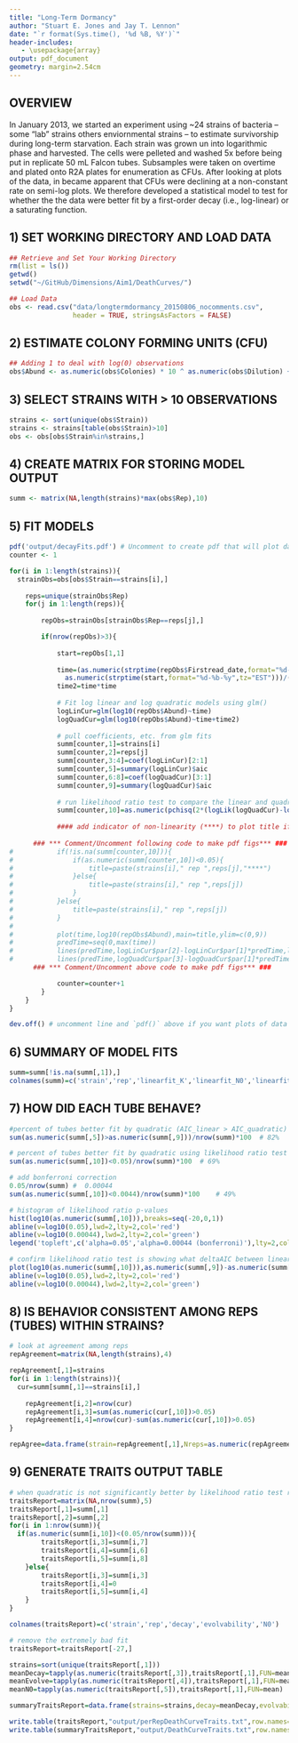 ```yaml
---
title: "Long-Term Dormancy"
author: "Stuart E. Jones and Jay T. Lennon"
date: "`r format(Sys.time(), '%d %B, %Y')`"
header-includes:
   - \usepackage{array}
output: pdf_document
geometry: margin=2.54cm
---
```


## OVERVIEW
In January 2013, we started an experiment using ~24 strains of bacteria -- some "lab" strains others enviornmental strains -- to estimate survivorship during long-term starvation. Each strain was grown un into logarithmic phase and harvested. The cells were pelleted and washed 5x before being put in replicate 50 mL Falcon tubes. Subsamples were taken on overtime and plated onto R2A plates for enumeration as CFUs. After looking at plots of the data, in became apparent that CFUs were declining at a non-constant rate on semi-log plots. We therefore developed a statistical model to test for whether the the data were better fit by a first-order decay (i.e., log-linear) or a saturating function.  

## 1) SET WORKING DIRECTORY AND LOAD DATA
```r
## Retrieve and Set Your Working Directory
rm(list = ls())
getwd()
setwd("~/GitHub/Dimensions/Aim1/DeathCurves/")

## Load Data
obs <- read.csv("data/longtermdormancy_20150806_nocomments.csv", 
                header = TRUE, stringsAsFactors = FALSE)
```

## 2) ESTIMATE COLONY FORMING UNITS (CFU)
```r
## Adding 1 to deal with log(0) observations
obs$Abund <- as.numeric(obs$Colonies) * 10 ^ as.numeric(obs$Dilution) + 1
```

## 3) SELECT STRAINS WITH > 10 OBSERVATIONS 
```r
strains <- sort(unique(obs$Strain))
strains <- strains[table(obs$Strain)>10]
obs <- obs[obs$Strain%in%strains,]
```

## 4) CREATE MATRIX FOR STORING MODEL OUTPUT
```r
summ <- matrix(NA,length(strains)*max(obs$Rep),10)
```

## 5) FIT MODELS
```r
pdf('output/decayFits.pdf') # Uncomment to create pdf that will plot data and fits
counter <- 1

for(i in 1:length(strains)){
  strainObs=obs[obs$Strain==strains[i],]
	
	reps=unique(strainObs$Rep)
	for(j in 1:length(reps)){
		
		repObs=strainObs[strainObs$Rep==reps[j],]

		if(nrow(repObs)>3){
			
			start=repObs[1,1]
		
			time=(as.numeric(strptime(repObs$Firstread_date,format="%d-%b-%y",tz="EST"))-
              as.numeric(strptime(start,format="%d-%b-%y",tz="EST")))/(3600*24)
			time2=time*time
	
			# Fit log linear and log quadratic models using glm()	
			logLinCur=glm(log10(repObs$Abund)~time)
			logQuadCur=glm(log10(repObs$Abund)~time+time2)
		
			# pull coefficients, etc. from glm fits
			summ[counter,1]=strains[i]
			summ[counter,2]=reps[j]
			summ[counter,3:4]=coef(logLinCur)[2:1]
			summ[counter,5]=summary(logLinCur)$aic
			summ[counter,6:8]=coef(logQuadCur)[3:1]
			summ[counter,9]=summary(logQuadCur)$aic
		
			# run likelihood ratio test to compare the linear and quadratic model; store p-value in summ
			summ[counter,10]=as.numeric(pchisq(2*(logLik(logQuadCur)-logLik(logLinCur)),df=1,lower.tail=FALSE))
		
			#### add indicator of non-linearity (****) to plot title if quadratic model is better
      
      ### *** Comment/Uncomment following code to make pdf figs*** ###
# 			if(!is.na(summ[counter,10])){
# 				if(as.numeric(summ[counter,10])<0.05){
# 					title=paste(strains[i]," rep ",reps[j],"****")
# 				}else{
# 					title=paste(strains[i]," rep ",reps[j])
# 				}
# 			}else{
# 				title=paste(strains[i]," rep ",reps[j])
# 			}
# 			
# 			plot(time,log10(repObs$Abund),main=title,ylim=c(0,9))
# 			predTime=seq(0,max(time))
# 			lines(predTime,logLinCur$par[2]-logLinCur$par[1]*predTime,lwd=2,lty=2)
# 			lines(predTime,logQuadCur$par[3]-logQuadCur$par[1]*predTime^2-logQuadCur$par[2]*predTime,col='red',lwd=2,lty=2)
      ### *** Comment/Uncomment above code to make pdf figs*** ###		

			counter=counter+1
		}
	}
}

dev.off() # uncomment line and `pdf()` above if you want plots of data and fits 
```

## 6) SUMMARY OF MODEL FITS
```r
summ=summ[!is.na(summ[,1]),]
colnames(summ)=c('strain','rep','linearfit_K','linearfit_N0','linearfit_AIC','quadfit_k2','quadfit_k','quadfit_N0','quadfit_AIC','LRT_pvalue')
```

## 7) HOW DID EACH TUBE BEHAVE?
```r
#percent of tubes better fit by quadratic (AIC_linear > AIC_quadratic)
sum(as.numeric(summ[,5])>as.numeric(summ[,9]))/nrow(summ)*100  # 82%

# percent of tubes better fit by quadratic using likelihood ratio test
sum(as.numeric(summ[,10])<0.05)/nrow(summ)*100	# 69%

# add bonferroni correction
0.05/nrow(summ)	#  0.00044
sum(as.numeric(summ[,10])<0.0044)/nrow(summ)*100	# 49%

# histogram of likelihood ratio p-values
hist(log10(as.numeric(summ[,10])),breaks=seq(-20,0,1))
abline(v=log10(0.05),lwd=2,lty=2,col='red')
abline(v=log10(0.00044),lwd=2,lty=2,col='green')
legend('topleft',c('alpha=0.05','alpha=0.00044 (bonferroni)'),lty=2,col=c('red','green'),box.lty=0,lwd=2)

# confirm likelihood ratio test is showing what deltaAIC between linear and quadratic would suggest
plot(log10(as.numeric(summ[,10])),as.numeric(summ[,9])-as.numeric(summ[,5]),xlab="log10(LRT pvalue)",ylab="deltaAIC (quadratic - linear)")
abline(v=log10(0.05),lwd=2,lty=2,col='red')
abline(v=log10(0.00044),lwd=2,lty=2,col='green')
```

## 8) IS BEHAVIOR CONSISTENT AMONG REPS (TUBES) WITHIN STRAINS?
```r
# look at agreement among reps
repAgreement=matrix(NA,length(strains),4)

repAgreement[,1]=strains
for(i in 1:length(strains)){
  cur=summ[summ[,1]==strains[i],]
	
	repAgreement[i,2]=nrow(cur)
	repAgreement[i,3]=sum(as.numeric(cur[,10])>0.05)
	repAgreement[i,4]=nrow(cur)-sum(as.numeric(cur[,10])>0.05)
}

repAgree=data.frame(strain=repAgreement[,1],Nreps=as.numeric(repAgreement[,2]),Nlinear=as.numeric(repAgreement[,3]),Nquad=as.numeric(repAgreement[,4]),stringsAsFactors=FALSE)
```

## 9) GENERATE TRAITS OUTPUT TABLE
```r
# when quadratic is not significantly better by likelihood ratio test report "evolvability" of 0
traitsReport=matrix(NA,nrow(summ),5)
traitsReport[,1]=summ[,1]
traitsReport[,2]=summ[,2]
for(i in 1:nrow(summ)){
  if(as.numeric(summ[i,10])<(0.05/nrow(summ))){
		traitsReport[i,3]=summ[i,7]
		traitsReport[i,4]=summ[i,6]
		traitsReport[i,5]=summ[i,8]
	}else{
		traitsReport[i,3]=summ[i,3]
		traitsReport[i,4]=0
		traitsReport[i,5]=summ[i,4]
	}
}

colnames(traitsReport)=c('strain','rep','decay','evolvability','N0')

# remove the extremely bad fit
traitsReport=traitsReport[-27,]

strains=sort(unique(traitsReport[,1]))
meanDecay=tapply(as.numeric(traitsReport[,3]),traitsReport[,1],FUN=mean)
meanEvolve=tapply(as.numeric(traitsReport[,4]),traitsReport[,1],FUN=mean)
meanN0=tapply(as.numeric(traitsReport[,5]),traitsReport[,1],FUN=mean)

summaryTraitsReport=data.frame(strains=strains,decay=meanDecay,evolvability=meanEvolve,N0=meanN0,stringsAsFactors=FALSE)

write.table(traitsReport,"output/perRepDeathCurveTraits.txt",row.names=FALSE,quote=FALSE)
write.table(summaryTraitsReport,"output/DeathCurveTraits.txt",row.names=FALSE,quote=FALSE)
```
